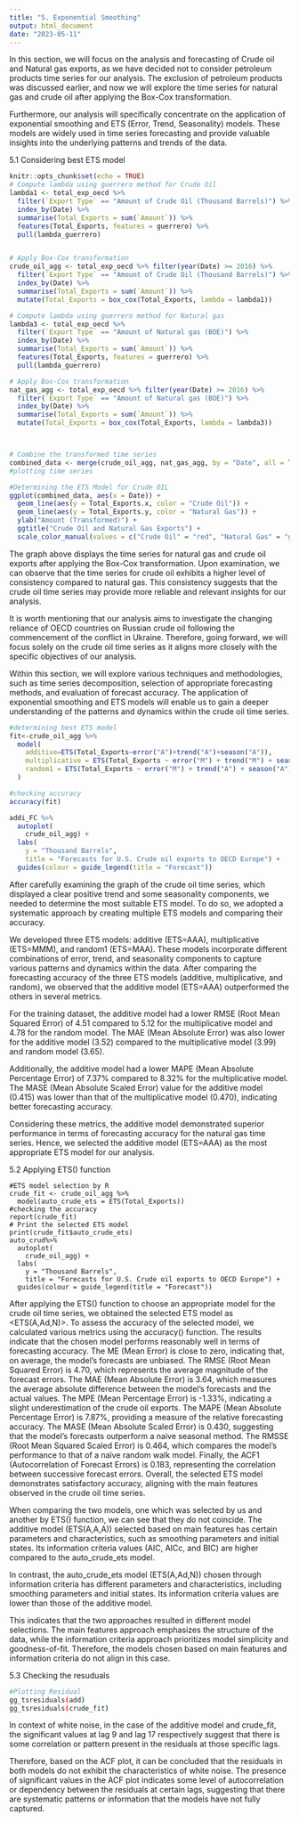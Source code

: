 ```yaml
---
title: "5. Exponential Smoothing"
output: html_document
date: "2023-05-11"
---
```


In this section, we will focus on the analysis and forecasting of Crude oil and Natural gas exports, as we have decided not to consider petroleum products time series for our analysis. The exclusion of petroleum products was discussed earlier, and now we will explore the time series for natural gas and crude oil after applying the Box-Cox transformation.

Furthermore, our analysis will specifically concentrate on the application of exponential smoothing and ETS (Error, Trend, Seasonality) models. These models are widely used in time series forecasting and provide valuable insights into the underlying patterns and trends of the data.

5.1 Considering best ETS model

```r
knitr::opts_chunk$set(echo = TRUE)
# Compute lambda using guerrero method for Crude Oil
lambda1 <- total_exp_oecd %>% 
  filter(`Export Type` == "Amount of Crude Oil (Thousand Barrels)") %>% 
  index_by(Date) %>% 
  summarise(Total_Exports = sum(`Amount`)) %>% 
  features(Total_Exports, features = guerrero) %>% 
  pull(lambda_guerrero)


# Apply Box-Cox transformation
crude_oil_agg <- total_exp_oecd %>% filter(year(Date) >= 2016) %>% 
  filter(`Export Type` == "Amount of Crude Oil (Thousand Barrels)") %>% 
  index_by(Date) %>% 
  summarise(Total_Exports = sum(`Amount`)) %>% 
  mutate(Total_Exports = box_cox(Total_Exports, lambda = lambda1))

# Compute lambda using guerrero method for Natural gas
lambda3 <- total_exp_oecd %>% 
  filter(`Export Type` == "Amount of Natural gas (BOE)") %>% 
  index_by(Date) %>% 
  summarise(Total_Exports = sum(`Amount`)) %>% 
  features(Total_Exports, features = guerrero) %>% 
  pull(lambda_guerrero)

# Apply Box-Cox transformation
nat_gas_agg <- total_exp_oecd %>% filter(year(Date) >= 2016) %>% 
  filter(`Export Type` == "Amount of Natural gas (BOE)") %>% 
  index_by(Date) %>% 
  summarise(Total_Exports = sum(`Amount`)) %>% 
  mutate(Total_Exports = box_cox(Total_Exports, lambda = lambda3))



# Combine the transformed time series
combined_data <- merge(crude_oil_agg, nat_gas_agg, by = "Date", all = TRUE)
#plotting time series

#Determining the ETS Model for Crude OIL
ggplot(combined_data, aes(x = Date)) +
  geom_line(aes(y = Total_Exports.x, color = "Crude Oil")) +
  geom_line(aes(y = Total_Exports.y, color = "Natural Gas")) +
  ylab("Amount (Transformed)") +
  ggtitle("Crude Oil and Natural Gas Exports") +
  scale_color_manual(values = c("Crude Oil" = "red", "Natural Gas" = "green"))


```

The graph above displays the time series for natural gas and crude oil exports after applying the Box-Cox transformation. Upon examination, we can observe that the time series for crude oil exhibits a higher level of consistency compared to natural gas. This consistency suggests that the crude oil time series may provide more reliable and relevant insights for our analysis.

It is worth mentioning that our analysis aims to investigate the changing reliance of OECD countries on Russian crude oil following the commencement of the conflict in Ukraine. Therefore, going forward, we will focus solely on the crude oil time series as it aligns more closely with the specific objectives of our analysis.

Within this section, we will explore various techniques and methodologies, such as time series decomposition, selection of appropriate forecasting methods, and evaluation of forecast accuracy. The application of exponential smoothing and ETS models will enable us to gain a deeper understanding of the patterns and dynamics within the crude oil time series.

```r
#determining best ETS model
fit<-crude_oil_agg %>% 
  model(
    additive=ETS(Total_Exports~error("A")+trend("A")+season("A")),
    multiplicative = ETS(Total_Exports ~ error("M") + trend("M") + season("M")),
    random1 = ETS(Total_Exports ~ error("M") + trend("A") + season("A")),
  )

#checking accuracy
accuracy(fit) 

addi_FC %>% 
  autoplot(
    crude_oil_agg) +
  labs(
    y = "Thousand Barrels",
    title = "Forecasts for U.S. Crude oil exports to OECD Europe") +
  guides(colour = guide_legend(title = "Forecast"))
```


After carefully examining the graph of the crude oil time series, which displayed a clear positive trend and some seasonality components, we needed to determine the most suitable ETS model. To do so, we adopted a systematic approach by creating multiple ETS models and comparing their accuracy.

We developed three ETS models: additive (ETS=AAA), multiplicative (ETS=MMM), and random1 (ETS=MAA). These models incorporate different combinations of error, trend, and seasonality components to capture various patterns and dynamics within the data.
After comparing the forecasting accuracy of the three ETS models (additive, multiplicative, and random), we observed that the additive model (ETS=AAA) outperformed the others in several metrics.

For the training dataset, the additive model had a lower RMSE (Root Mean Squared Error) of 4.51 compared to 5.12 for the multiplicative model and 4.78 for the random model. The MAE (Mean Absolute Error) was also lower for the additive model (3.52) compared to the multiplicative model (3.99) and random model (3.65).

Additionally, the additive model had a lower MAPE (Mean Absolute Percentage Error) of 7.37% compared to 8.32% for the multiplicative model. The MASE (Mean Absolute Scaled Error) value for the additive model (0.415) was lower than that of the multiplicative model (0.470), indicating better forecasting accuracy.

Considering these metrics, the additive model demonstrated superior performance in terms of forecasting accuracy for the natural gas time series. Hence, we selected the additive model (ETS=AAA) as the most appropriate ETS model for our analysis.

5.2 Applying ETS() function

```applying
#ETS model selection by R
crude_fit <- crude_oil_agg %>%
  model(auto_crude_ets = ETS(Total_Exports))
#checking the accuracy
report(crude_fit)
# Print the selected ETS model
print(crude_fit$auto_crude_ets)
auto_crud%>% 
  autoplot(
    crude_oil_agg) +
  labs(
    y = "Thousand Barrels",
    title = "Forecasts for U.S. Crude oil exports to OECD Europe") +
  guides(colour = guide_legend(title = "Forecast"))

```

After applying the ETS() function to choose an appropriate model for the crude oil time series, we obtained the selected ETS model as <ETS(A,Ad,N)>. To assess the accuracy of the selected model, we calculated various metrics using the accuracy() function. The results indicate that the chosen model performs reasonably well in terms of forecasting accuracy. The ME (Mean Error) is close to zero, indicating that, on average, the model's forecasts are unbiased. The RMSE (Root Mean Squared Error) is 4.70, which represents the average magnitude of the forecast errors. The MAE (Mean Absolute Error) is 3.64, which measures the average absolute difference between the model's forecasts and the actual values. The MPE (Mean Percentage Error) is -1.33%, indicating a slight underestimation of the crude oil exports. The MAPE (Mean Absolute Percentage Error) is 7.87%, providing a measure of the relative forecasting accuracy. The MASE (Mean Absolute Scaled Error) is 0.430, suggesting that the model's forecasts outperform a naive seasonal method. The RMSSE (Root Mean Squared Scaled Error) is 0.464, which compares the model's performance to that of a naïve random walk model. Finally, the ACF1 (Autocorrelation of Forecast Errors) is 0.183, representing the correlation between successive forecast errors. Overall, the selected ETS model demonstrates satisfactory accuracy, aligning with the main features observed in the crude oil time series.

When comparing the two models, one which was selected by us and another by ETS() function, we can see that they do not coincide.
The additive model (ETS(A,A,A)) selected based on main features has certain parameters and characteristics, such as smoothing parameters and initial states. Its information criteria values (AIC, AICc, and BIC) are higher compared to the auto_crude_ets model.

In contrast, the auto_crude_ets model (ETS(A,Ad,N)) chosen through information criteria has different parameters and characteristics, including smoothing parameters and initial states. Its information criteria values are lower than those of the additive model.

This indicates that the two approaches resulted in different model selections. The main features approach emphasizes the structure of the data, while the information criteria approach prioritizes model simplicity and goodness-of-fit. Therefore, the models chosen based on main features and information criteria do not align in this case.


5.3 Checking the resuduals

```bash
#Plotting Residual
gg_tsresiduals(add)
gg_tsresiduals(crude_fit)
```

In context of white noise, in the case of the additive model and crude_fit, the significant values at lag 9 and lag 17 respectively suggest that there is some correlation or pattern present in the residuals at those specific lags.

Therefore, based on the ACF plot, it can be concluded that the residuals in both models do not exhibit the characteristics of white noise. The presence of significant values in the ACF plot indicates some level of autocorrelation or dependency between the residuals at certain lags, suggesting that there are systematic patterns or information that the models have not fully captured.